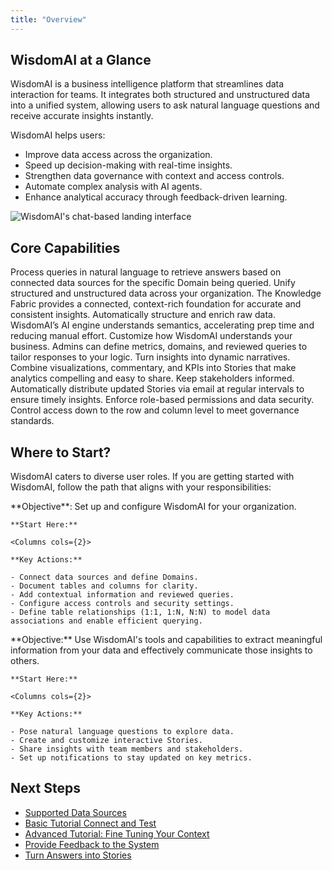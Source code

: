 ```yaml
---
title: "Overview"
---
```


## WisdomAI at a Glance

WisdomAI is a business intelligence platform that streamlines data interaction for teams. It integrates both structured and unstructured data into a unified system, allowing users to ask natural language questions and receive accurate insights instantly.

WisdomAI helps users:

- Improve data access across the organization.
- Speed up decision-making with real-time insights.
- Strengthen data governance with context and access controls.
- Automate complex analysis with AI agents.
- Enhance analytical accuracy through feedback-driven learning.

![WisdomAI's chat-based landing interface](/images/general-overview.png)

## Core Capabilities

<Columns cols={2}>
  <Card title="Natural Language Interactions" icon="message">
    Process queries in natural language to retrieve answers based on connected data sources for the specific Domain being queried.
  </Card>

  <Card title="Knowledge Fabric" icon="layer-group">
    Unify structured and unstructured data across your organization. The Knowledge Fabric provides a connected, context-rich foundation for accurate and consistent insights.
  </Card>

  <Card title="AI-Powered Data Preparation" icon="gears">
    Automatically structure and enrich raw data. WisdomAI’s AI engine understands semantics, accelerating prep time and reducing manual effort.
  </Card>

  <Card title="Contextual Fine-Tuning" icon="sliders">
    Customize how WisdomAI understands your business. Admins can define metrics, domains, and reviewed queries to tailor responses to your logic.
  </Card>

  <Card title="Interactive Stories" icon="chart-column">
    Turn insights into dynamic narratives. Combine visualizations, commentary, and KPIs into Stories that make analytics compelling and easy to share.
  </Card>

  <Card title="Scheduled Notifications" icon="clock">
    Keep stakeholders informed. Automatically distribute updated Stories via email at regular intervals to ensure timely insights.
  </Card>

  <Card title="Granular Access Controls" icon="user-shield">
    Enforce role-based permissions and data security. Control access down to the row and column level to meet governance standards.
  </Card>
</Columns>

## Where to Start?

WisdomAI caters to diverse user roles. If you are getting started with WisdomAI, follow the path that aligns with your responsibilities:

<Tabs>
  <Tab title="Admins (Data Administrators)">
    **Objective**: Set up and configure WisdomAI for your organization.

    **Start Here:**

    <Columns cols={2}>
  <Card horizontal icon="1" title="Connect and Test" href="/setting-up-wisdom-ai/basic-tutorial-connect-and-test" />

  <Card horizontal icon="2" title="Fine-Tuning Your Context" href="/setting-up-wisdom-ai/advanced-tutorial-fine-tuning-your-context" />
</Columns>

    **Key Actions:**

    - Connect data sources and define Domains.
    - Document tables and columns for clarity.
    - Add contextual information and reviewed queries.
    - Configure access controls and security settings.
    - Define table relationships (1:1, 1:N, N:N) to model data associations and enable efficient querying.
  </Tab>
  <Tab title="Explorers (Business Users)">
    **Objective:** Use WisdomAI's tools and capabilities to extract meaningful information from your data and effectively communicate those insights to others.

    **Start Here:**

    <Columns cols={2}>
  <Card horizontal icon="1" title="Ask Better Questions" href="/using-wisdom-ai-everyday/ask-better-questions" />

  <Card horizontal icon="2" title="Turn Answers into Stories" href="/using-wisdom-ai-everyday/turn-answers-into-stories" />

  <Card horizontal icon="3" title="Share Stories and Set Access" href="/using-wisdom-ai-everyday/share-stories-and-set-access" />

  <Card horizontal icon="4" title="Schedule Story Notifications" href="/using-wisdom-ai-everyday/schedule-story-notifications" />
</Columns>

    **Key Actions:**

    - Pose natural language questions to explore data.
    - Create and customize interactive Stories.
    - Share insights with team members and stakeholders.
    - Set up notifications to stay updated on key metrics.
  </Tab>
</Tabs>

## Next Steps

- [Supported Data Sources](/getting-started/supported-data-sources)
- [Basic Tutorial Connect and Test](/setting-up-wisdom-ai/basic-tutorial-connect-and-test)
- [Advanced Tutorial: Fine Tuning Your Context](/setting-up-wisdom-ai/advanced-tutorial-fine-tuning-your-context)
- [Provide Feedback to the System](/setting-up-wisdom-ai/provide-feedback-to-the-system)
- [Turn Answers into Stories](/using-wisdom-ai-everyday/turn-answers-into-stories)